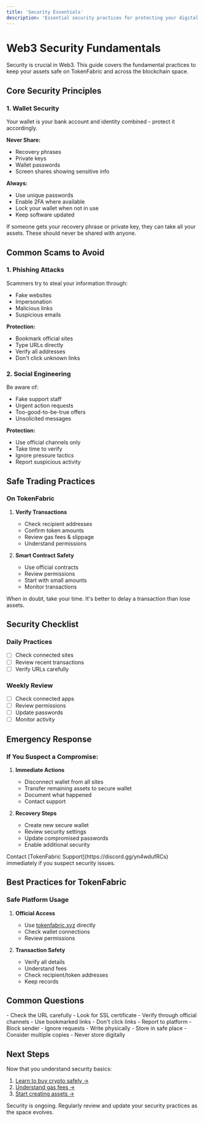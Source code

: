 ---
title: 'Security Essentials'
description: 'Essential security practices for protecting your digital assets'
---

# Web3 Security Fundamentals
Security is crucial in Web3. This guide covers the fundamental practices to keep your assets safe on TokenFabric and across the blockchain space.

## Core Security Principles

### 1. Wallet Security
Your wallet is your bank account and identity combined - protect it accordingly.

**Never Share:**
- Recovery phrases
- Private keys
- Wallet passwords
- Screen shares showing sensitive info

**Always:**
- Use unique passwords
- Enable 2FA where available
- Lock your wallet when not in use
- Keep software updated

<Warning>
If someone gets your recovery phrase or private key, they can take all your assets. These should never be shared with anyone.
</Warning>

## Common Scams to Avoid

### 1. Phishing Attacks
Scammers try to steal your information through:
- Fake websites
- Impersonation
- Malicious links
- Suspicious emails

**Protection:**
- Bookmark official sites
- Type URLs directly
- Verify all addresses
- Don't click unknown links

### 2. Social Engineering
Be aware of:
- Fake support staff
- Urgent action requests
- Too-good-to-be-true offers
- Unsolicited messages

**Protection:**
- Use official channels only
- Take time to verify
- Ignore pressure tactics
- Report suspicious activity

## Safe Trading Practices

### On TokenFabric
1. **Verify Transactions**
   - Check recipient addresses
   - Confirm token amounts
   - Review gas fees & slippage
   - Understand permissions

2. **Smart Contract Safety**
   - Use official contracts
   - Review permissions
   - Start with small amounts
   - Monitor transactions

<Tip>
When in doubt, take your time. It's better to delay a transaction than lose assets.
</Tip>

## Security Checklist

### Daily Practices
- [ ] Check connected sites
- [ ] Review recent transactions
- [ ] Verify URLs carefully

### Weekly Review
- [ ] Check connected apps
- [ ] Review permissions
- [ ] Update passwords
- [ ] Monitor activity

## Emergency Response

### If You Suspect a Compromise:

1. **Immediate Actions**
   - Disconnect wallet from all sites
   - Transfer remaining assets to secure wallet
   - Document what happened
   - Contact support

2. **Recovery Steps**
   - Create new secure wallet
   - Review security settings
   - Update compromised passwords
   - Enable additional security

<Card title="Need Immediate Help?" icon="shield-check">
  Contact [TokenFabric Support](https://discord.gg/yn4wdufRCs) immediately if you suspect security issues.
</Card>

## Best Practices for TokenFabric

### Safe Platform Usage
1. **Official Access**
   - Use [tokenfabric.xyz](https://tokenfabric.xyz) directly
   - Check wallet connections
   - Review permissions

2. **Transaction Safety**
   - Verify all details
   - Understand fees
   - Check recipient/token addresses
   - Keep records

## Common Questions

<AccordionGroup>
  <Accordion title="How do I know if a site is legitimate?">
    - Check the URL carefully
    - Look for SSL certificate
    - Verify through official channels
    - Use bookmarked links
  </Accordion>
  
  <Accordion title="What if I receive suspicious messages?">
    - Don't click links
    - Report to platform
    - Block sender
    - Ignore requests
  </Accordion>
  
  <Accordion title="How can I secure my recovery phrase?">
    - Write physically
    - Store in safe place
    - Consider multiple copies
    - Never store digitally
  </Accordion>
</AccordionGroup>

## Next Steps

Now that you understand security basics:
1. [Learn to buy crypto safely →](/tutorials/essentials/buying-sell-crypto-fiat)
2. [Understand gas fees →](/tutorials/essentials/understanding-gas)
3. [Start creating assets →](/documentation/get-started/create-first-asset)

<Note>
Security is ongoing. Regularly review and update your security practices as the space evolves.
</Note>